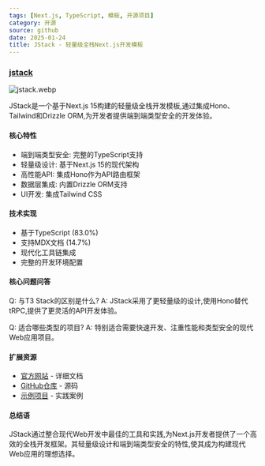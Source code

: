 ```yaml
---
tags: [Next.js, TypeScript, 模板, 开源项目]
category: 开源
source: github
date: 2025-01-24
title: JStack - 轻量级全栈Next.js开发模板
---
```


### [jstack](https://github.com/upstash/jstack)

![jstack.webp](https://img.mengpeng.tech/i/2025/02/07/67a5981b78260.webp)

JStack是一个基于Next.js 15构建的轻量级全栈开发模板,通过集成Hono、Tailwind和Drizzle ORM,为开发者提供端到端类型安全的开发体验。

#### 核心特性

- 端到端类型安全: 完整的TypeScript支持
- 轻量级设计: 基于Next.js 15的现代架构
- 高性能API: 集成Hono作为API路由框架
- 数据层集成: 内置Drizzle ORM支持
- UI开发: 集成Tailwind CSS

#### 技术实现

- 基于TypeScript (83.0%)
- 支持MDX文档 (14.7%)
- 现代化工具链集成
- 完整的开发环境配置

#### 核心问题问答

Q: 与T3 Stack的区别是什么?
A: JStack采用了更轻量级的设计,使用Hono替代tRPC,提供了更灵活的API开发体验。

Q: 适合哪些类型的项目?
A: 特别适合需要快速开发、注重性能和类型安全的现代Web应用项目。

#### 扩展资源

- [官方网站](https://jstack.app) - 详细文档
- [GitHub仓库](https://github.com/upstash/jstack) - 源码
- [示例项目](https://jstack.app/examples) - 实践案例

#### 总结语

JStack通过整合现代Web开发中最佳的工具和实践,为Next.js开发者提供了一个高效的全栈开发框架。其轻量级设计和端到端类型安全的特性,使其成为构建现代Web应用的理想选择。 